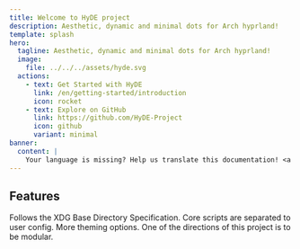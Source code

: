 ```yaml
---
title: Welcome to HyDE project
description: Aesthetic, dynamic and minimal dots for Arch hyprland!
template: splash
hero:
  tagline: Aesthetic, dynamic and minimal dots for Arch hyprland!
  image:
    file: ../../../assets/hyde.svg
  actions:
    - text: Get Started with HyDE
      link: /en/getting-started/introduction
      icon: rocket
    - text: Explore on GitHub
      link: https://github.com/HyDE-Project
      icon: github
      variant: minimal
banner:
  content: |
    Your language is missing? Help us translate this documentation! <a href="https://github.com/HyDE-Project/hyde-site?tab=readme-ov-file#translating">See how.</a>
---
```



## Features

<CardGrid stagger>
  <Card title="XDG Compliance" icon="seti:vala">
    Follows the XDG Base Directory Specification.
  </Card>
  <Card title="Easier core updates" icon="add-document">
    Core scripts are separated to user config.
  </Card>
  <Card title="More Themes!" icon="moon">
	More theming options.
</Card>
  <Card title="Modular!" icon="puzzle">
	One of the directions of this project is to be modular.
</Card>

</CardGrid>
